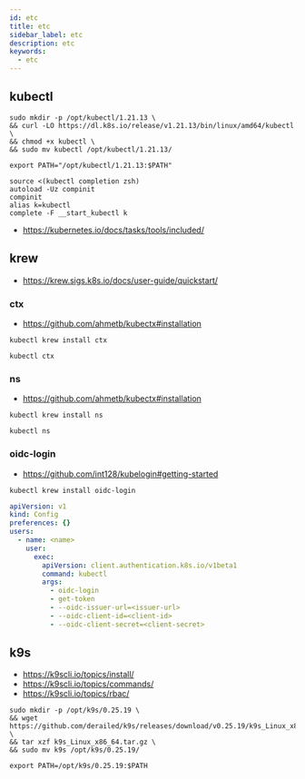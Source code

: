 ```yaml
---
id: etc
title: etc
sidebar_label: etc
description: etc
keywords:
  - etc
---
```


## kubectl

```shell
sudo mkdir -p /opt/kubectl/1.21.13 \
&& curl -LO https://dl.k8s.io/release/v1.21.13/bin/linux/amd64/kubectl \
&& chmod +x kubectl \
&& sudo mv kubectl /opt/kubectl/1.21.13/
```

```shell title="~/.zshrc"
export PATH="/opt/kubectl/1.21.13:$PATH"

source <(kubectl completion zsh)
autoload -Uz compinit
compinit
alias k=kubectl
complete -F __start_kubectl k
```

- https://kubernetes.io/docs/tasks/tools/included/

## krew

- https://krew.sigs.k8s.io/docs/user-guide/quickstart/

### ctx

- https://github.com/ahmetb/kubectx#installation

```shell
kubectl krew install ctx
```

```shell
kubectl ctx
```

### ns

- https://github.com/ahmetb/kubectx#installation

```shell
kubectl krew install ns
```

```shell
kubectl ns
```

### oidc-login

- https://github.com/int128/kubelogin#getting-started

```shell
kubectl krew install oidc-login
```

```yaml title="~/.kube/config"
apiVersion: v1
kind: Config
preferences: {}
users:
  - name: <name>
    user:
      exec:
        apiVersion: client.authentication.k8s.io/v1beta1
        command: kubectl
        args:
          - oidc-login
          - get-token
          - --oidc-issuer-url=<issuer-url>
          - --oidc-client-id=<client-id>
          - --oidc-client-secret=<client-secret>
```

## k9s

- https://k9scli.io/topics/install/
- https://k9scli.io/topics/commands/
- https://k9scli.io/topics/rbac/

```shell
sudo mkdir -p /opt/k9s/0.25.19 \
&& wget https://github.com/derailed/k9s/releases/download/v0.25.19/k9s_Linux_x86_64.tar.gz \
&& tar xzf k9s_Linux_x86_64.tar.gz \
&& sudo mv k9s /opt/k9s/0.25.19/
```

```shell title="~/.zshrc"
export PATH=/opt/k9s/0.25.19:$PATH
```
